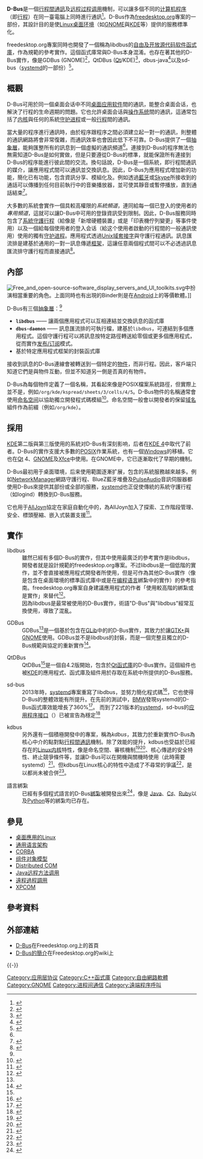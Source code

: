 {{NoteTA
|1=zh-cn:远程过程调用; zh-tw:遠端程序呼叫
|2=zh-cn:进程间通信; zh-tw:行程間通訊
|3=zh-cn:进程; zh-tw:行程;
|G1=IT
|G2=FL}}
{{Infobox software
| logo                   =
| screenshot             =
| caption                =
| developer              = [[紅帽公司|紅帽公司]]及社群
| latest_release_version = 1.14.0<ref>{{cite web|author1=Simon McVittie|title=Announcing dbus 1.14.0 (new stable branch)|url=https://lists.freedesktop.org/archives/dbus/2022-February/018131.html|date=2022-02-28|accessdate=2022-02-28|archive-date=2022-03-01|archive-url=https://web.archive.org/web/20220301015903/https://lists.freedesktop.org/archives/dbus/2022-February/018131.html}}</ref>
| latest_release_date    = {{Release date and age|2022|02|28}}
| latest_preview_version = 1.13.22<ref>{{cite web|author1=Simon McVittie|title=Announcing dbus 1.13.22 (1.14.0 release candidate)|url=https://lists.freedesktop.org/archives/dbus/2022-February/018129.html|accessdate=2022-02-23|date=2022-02-23|archive-date=2022-02-28|archive-url=https://web.archive.org/web/20220228233242/https://lists.freedesktop.org/archives/dbus/2022-February/018129.html}}</ref>
| latest_preview_date    = {{Release date and age|2022|02|23}}
| programming_language   = [[C语言|C]]
| operating_system       = [[跨平台|跨平台]]
| platform               =
| genre                  = {{unbulleted list|[[行程間通訊|IPC守護行程]]|[[Linux#个人计算机|桌面應用的Linux]]}}
| license                = [[GNU通用公共许可证|GNU通用公共许可证]]第二版或更新，或是[[學術自由授權條款|AFL]] 2.1<ref>{{cite web|author1=havoc|title=GPL + AFL|url=http://blog.ometer.com/2007/07/17/gpl--afl/|website=Havoc's Blog|accessdate=2015-08-27|date=2007-07-17|archive-date=2015-09-07|archive-url=https://web.archive.org/web/20150907202930/http://blog.ometer.com/2007/07/17/gpl--afl/|dead-url=yes}}</ref>
| website                = {{URL|http://www.freedesktop.org/wiki/Software/dbus}}
}}

'''D-Bus'''是一個[[行程間通訊|行程間通訊]]及[[远程过程调用|远程过程调用]]機制，可以讓多個不同的[[计算机程序|计算机程序]]（即[[行程|行程]]）在同一臺電腦上同時進行通訊<ref name="dbusovw">{{cite web |last1=Cocagne |first1=Tom |title=DBus Overview |url=https://pythonhosted.org/txdbus/dbus_overview.html |accessdate=2015-05-23 |website=pythonhosted.org |archive-date=2015-06-08 |archive-url=https://web.archive.org/web/20150608003515/http://pythonhosted.org/txdbus/dbus_overview.html |dead-url=yes }}</ref>。D-Bus作為[[freedesktop.org|freedesktop.org]]專案的一部份，其設計目的是使[[Linux|Linux]][[桌面环境|桌面环境]]（如[[GNOME|GNOME]]與[[KDE|KDE]]等）提供的服務標準化。

freedesktop.org專案同時也開發了一個稱為libdbus的[[自由及开放源代码软件|自由及开放源代码软件]][[函式庫|函式庫]]，作為規範的參考實作。這個函式庫常與D-Bus本身混淆。也存在著其他的D-Bus實作，像是GDBus (GNOME)<ref name="gdbus">{{cite web|title=gdbus|url=https://developer.gnome.org/gio/stable/gdbus.html|website=GNOME developer|publisher=GNOME project|accessdate=2015-01-04|archive-date=2015-01-05|archive-url=https://web.archive.org/web/20150105133354/https://developer.gnome.org/gio/stable/gdbus.html|dead-url=no}}</ref>，QtDBus ([[Qt|Qt]]/KDE)<ref name="qtdbus">{{cite web|title=QtDBus module|url=http://doc.qt.io/qt-5/qtdbus-index.html|website=Qt專案|publisher=Qt專案|accessdate=2015-06-01|archive-date=2015-05-06|archive-url=https://web.archive.org/web/20150506133035/http://doc.qt.io/qt-5/qtdbus-index.html|dead-url=no}}</ref>，dbus-java<ref>{{cite web|title=DBus-Java Documentation|url=http://dbus.freedesktop.org/doc/dbus-java/|website=FreeDesktop.org|accessdate=2015-01-04|archive-date=2014-12-23|archive-url=https://web.archive.org/web/20141223025957/http://dbus.freedesktop.org/doc/dbus-java/|dead-url=yes}}</ref>以及sd-bus（[[systemd|systemd]]的一部份）<ref name="sd-bus">{{cite web|title=The new sd-bus API of systemd|url=http://0pointer.net/blog/the-new-sd-bus-api-of-systemd.html|date=2015-06-19|accessdate=2015-06-20|archive-date=2015-06-22|archive-url=https://web.archive.org/web/20150622035642/http://0pointer.net/blog/the-new-sd-bus-api-of-systemd.html|dead-url=no}}</ref>。

== 概觀 ==
{{multiple image
 | footer = 沒有D-Bus時，如果大量的程序需要彼此進行通訊，其通訊網路將會非常復雜及龐大(因爲大部分程序使用一對一通訊)。使用D-Bus則可以簡化通訊網路。
 | image1 = Processes without D-Bus.svg
 | alt1 = 沒有D-Bus時程序間的通訊
 | caption1 = 沒有D-Bus時程序間的通訊
 | image2 = Processes with D-Bus.svg
 | alt2 = 使用D-Bus時程序間的通訊
 | caption2 = 使用D-Bus時程序間的通訊
 }}
D-Bus可用於同一個桌面会话中不同[[桌面环境|桌面]][[应用软件|应用软件]]間的通訊，能整合桌面会话，也解決了行程的生命週期的問題。它也允許桌面会话與[[操作系统|操作系统]]間的通訊，這通常包括了[[内核|内核]]與任何的系統[[守护进程|守护进程]]或一般[[行程|行程]]間的通訊。

當大量的程序進行通訊時，由於程序跟程序之間必須建立起一對一的通訊，則整體的通訊網路將會非常復雜，而通訊效率也會因此低下不可靠。D-Bus提供了一個{{Link-tt|軟體匯流|Software bus}}[[抽象化_(計算機科學)|抽象層]]，能夠匯整所有的訊息到一個虛擬的通訊頻道<ref name="dbusovw" />。連接到D-Bus的程序無法也無需知道D-Bus是如何實做，但是只要遵從D-Bus的標準，就能保證所有連接到D-Bus的程序能進行彼此間的交流。換句話說，D-Bus是一個{{link-en|訊息導向的中介軟體|Message-oriented middleware|訊息匯流排}}系統，即行程間通訊的媒介，讓應用程式間可以通訊並交換訊息。因此，D-Bus为應用程式增加新的功能，簡化已有功能，包含資訊分享、模組化及{{link-en|權限分離|Privilege separation}}。例如透過[[藍牙|藍牙]]或[[Skype|Skype]]所接收到的通話可以傳播到任何目前執行中的音樂播放器，並可使其靜音或暫停播放，直到通話結束<ref name="linux-journal">{{cite web
 | url = http://www.linuxjournal.com/article/7744
 | title = Get on the D-BUS
 | date = 2005-01-05
 | accessdate = 2014-10-14
 | author = Robert Love
 | publisher = ''Linux Journal''
 | archive-date = 2014-10-20
 | archive-url = https://web.archive.org/web/20141020181909/http://www.linuxjournal.com/article/7744
 | dead-url = no
 }}</ref>。

大多數的系統會實作一個具較高權限的''系統頻道''，連同給每一個已登入的使用者的''專用頻道''，這就可以讓D-Bus中可用的登錄資訊受到限制。因此，D-Bus服務同時包含了[[守护进程|系統守護行程]]（給像是「新增硬體裝置」或是「印表機佇列變更」等事件使用）以及一個給每個使用者的登入会话（給这个使用者啟動的行程間的一般通訊使用）使用的獨有[[守护进程|守护进程]]。應用程式透過[[Unix域套接字|Unix域套接字]]與守護行程通訊。訊息匯流排是建基於通用的一對一訊息傳遞[[軟體框架|框架]]，這讓任意兩個程式間可以不必透過訊息匯流排守護行程而直接通訊<ref>{{cite web
 | url = http://www.freedesktop.org/wiki/Software/dbus/
 | title = dbus: What is D-Bus?
 | date = 2014-01-20
 | accessdate = 2014-10-14
 | publisher = [[freedesktop.org|freedesktop.org]]
 | archive-date = 2014-10-18
 | archive-url = https://web.archive.org/web/20141018050722/http://www.freedesktop.org/wiki/Software/dbus/
 | dead-url = no
 }}</ref>。

== 內部 ==
[[File:Free_and_open-source-software_display_servers_and_UI_toolkits.svg|thumb]]中扮演相當重要的角色。上面同時也有出現的Binder則是在[[Android|Android]]上的等價軟體。]]

D-Bus有三個[[抽象層|抽象層]]：<ref name="linux-journal" />

* '''<tt>libdbus</tt>''' —— 讓兩個應用程式可以互相連結並交換訊息的函式庫
* '''<tt>dbus-daemon</tt>''' —— 訊息匯流排的可執行檔，建基於<code>libdbus</code>，可連結到多個應用程式。這個守護行程可以將訊息按特定路徑轉送給零個或更多個應用程式，從而實作[[发布/订阅|发布/订阅]]模式。
* 基於特定應用程式框架的封裝函式庫

接收到訊息的D-Bus連線會被轉送到一個特定的[[对象_(计算机科学)|物件]]，而非行程。因此，客戶端只知道它們是與物件互動，但並不知道另一側是否真的有物件。

D-Bus為每個物件定義了一個名稱，其看起來像是POSIX檔案系統路徑，但實際上並不是，例如<tt>/org/kde/kspread/sheets/3/cells/4/5</tt>。D-Bus物件的名稱通常會使用[[命名空间|命名空间]]以協助獨立開發程式碼模組<ref>{{cite web|title=D-Bus Tutorial|url=http://dbus.freedesktop.org/doc/dbus-tutorial.html#objects|accessdate=2015-08-28|archive-date=2015-08-28|archive-url=https://web.archive.org/web/20150828095257/http://dbus.freedesktop.org/doc/dbus-tutorial.html#objects|dead-url=yes}}</ref>。命名空間一般會以開發者的保留[[域名|域名]]組件作為前綴（例如<tt>/org/kde</tt>）。

== 採用 ==
[[KDE|KDE]]第二版與第三版使用的{{link-en|DCOP|DCOP}}系統对D-Bus有深刻影响，后者在[[KDE_4|KDE 4]]中取代了前者。D-Bus的實作支援大多數的[[POSIX|POSIX]]作業系統，也有一個[[Windows|Windows]]的移植。它也在[[Qt|Qt]] 4、[[GNOME|GNOME]]及[[Xfce|Xfce]]中使用。在GNOME中，它已逐漸取代了早期的{{link-en|Bonobo|Bonobo (component model)}}機制。

D-Bus最初用于桌面環境，后来使用範圍逐漸扩展，包含的系統服務越來越多。例如[[NetworkManager|NetworkManager]]網路守護行程、BlueZ藍牙堆疊及[[PulseAudio|PulseAudio]]音訊伺服器都使用D-Bus來提供其部份或全部的服務，[[systemd|systemd]]也正促使傳統的系統守護行程（如logind）轉換到D-Bus服務。{{cn}}

它也用于[[AllJoyn|AllJoyn]]協定在家庭自動化中的{{link-en|導線協定|Wire protocol}}，為AllJoyn加入了探索、工作階段管理、安全、標頭壓縮、嵌入式裝置支援<ref>{{cite web |title=Difference from D-Bus? |url=https://allseenalliance.org/developer-resources/forum/developers/difference-d-bus |website=Allseen Alliance |accessdate=2015-08-27 |date=2013-12-11 |deadurl=yes |archiveurl=https://web.archive.org/web/20150721005141/https://allseenalliance.org/developer-resources/forum/developers/difference-d-bus |archivedate=2015-07-21 }}</ref>。

== 實作 ==
; {{Anchor|LIBDBUS}}libdbus
: 雖然已經有多個D-Bus的實作，但其中使用最廣泛的參考實作是libdbus，開發者就是設計規範的freedesktop.org專案。不过libdbus是一個低階的實作，並不會直接被應用程式開發者所使用，但是可作為其他D-Bus實作（像是包含在桌面環境的標準函式庫中或是在[[编程语言|编程语言]]綁紮中的實作）的參考指南。freedesktop.org專案自身建議應用程式的作者「使用較高階的綁紮或是實作」來替代<ref name=whatisdbus>{{cite web|title=What is D-Bus?|url=http://www.freedesktop.org/wiki/Software/dbus/#index1h1|website=FreeDesktop.org|accessdate=2015-01-05|archive-date=2015-01-05|archive-url=https://web.archive.org/web/20150105013117/http://www.freedesktop.org/wiki/Software/dbus/#index1h1|dead-url=no}}</ref>。
: 因為libdbus是最常被使用的D-Bus實作，術語"D-Bus"與"libdbus"經常互換使用，導致了混亂。

; GDBus
: GDBus<ref name="gdbus"/>是一個基於包含在[[GLib|GLib]]中的{{link-en|GIO|GIO (software)|GIO串流}}的D-Bus實作，其致力於讓[[GTK+|GTK+]]與[[GNOME|GNOME]]使用。GDBus並不是libdbus的封裝，而是一個完整且獨立的D-Bus規範與協定的重新實作<ref>{{cite web|title=Migrating to GDBus|url=https://developer.gnome.org/gio/stable/ch34.html|website=GNOME Developer|accessdate=2015-06-16|archive-date=2015-09-06|archive-url=https://web.archive.org/web/20150906202739/https://developer.gnome.org/gio/stable/ch34.html|dead-url=no}}</ref>。

; QtDBus
: QtDBus<ref name="qtdbus"/>是一個自4.2版開始，包含於[[Qt|Qt函式庫]]的D-Bus實作。這個組件也被[[KDE|KDE]]的應用程式、函式庫及組件用於存取在系統中所提供的D-Bus服務。

; sd-bus
: 2013年時，[[systemd|systemd]]專案重寫了libdbus，並努力簡化程式碼<ref>{{cite web|last1=Poettering|first1=Lennart|title=libsystemd-bus + kdbus plans|url=http://lists.freedesktop.org/archives/systemd-devel/2013-March/009797.html|publisher=systemd-devel mailing list|accessdate=2015-04-24|archive-date=2019-06-24|archive-url=https://web.archive.org/web/20190624071023/https://lists.freedesktop.org/archives/systemd-devel/2013-March/009797.html|dead-url=no}}</ref>，它也使得D-Bus的整體效能有所提升。在先前的測試中，[[BMW|BMW]]發現systemd的D-Bus函式庫效能增長了360%<ref>{{cite web |url=https://lwn.net/Articles/551969/ |title=ALS: Linux inter-process communication and kdbus |publisher=LWN.net |date=2013-05-30 |accessdate=2013-11-13 |archive-date=2013-11-13 |archive-url=https://web.archive.org/web/20131113175320/http://lwn.net/Articles/551969/ |dead-url=no }}</ref>。 而到了221版本的[[systemd|systemd]]，sd-bus的[[应用程序接口|应用程序接口]]（{{lang-en|API}}）已被宣告為穩定<ref>{{cite web |url=http://lists.freedesktop.org/archives/systemd-devel/2015-June/033170.html |title=[systemd-devel] [ANNOUNCE] systemd v221 |publisher=[[freedesktop.org|freedesktop.org]] |date=2015-06-19 |accessdate=2015-06-20 |archive-date=2015-06-20 |archive-url=https://web.archive.org/web/20150620160040/http://lists.freedesktop.org/archives/systemd-devel/2015-June/033170.html |dead-url=no }}</ref>

; {{Anchor|KDBUS}}kdbus
: 另外還有一個積極開發中的專案，稱為''kdbus''，其致力於重新實作D-Bus為核心中介的點對點[[行程間通訊|行程間通訊]]機制。除了效能的提升，kdbus也受益於已經存在的[[Linux内核|Linux内核]]特性，像是命名空間、審核機制<ref>{{cite web
 | url = https://lwn.net/Articles/551969/
 | title = ALS: Linux interprocess communication and kdbus
 | date = 2013-05-30
 | accessdate = 2014-04-11
 | author = Jake Edge
 | publisher = LWN.net
 | archive-date = 2014-04-09
 | archive-url = https://web.archive.org/web/20140409075523/http://lwn.net/Articles/551969/
 | dead-url = no
 }}</ref><ref>{{cite web
 | url = https://lwn.net/Articles/580194/
 | title = The unveiling of kdbus
 | date = 2014-01-13
 | accessdate = 2014-04-11
 | author = Jonathan Corbet
 | publisher = LWN.net
 | archive-date = 2014-04-09
 | archive-url = https://web.archive.org/web/20140409070929/http://lwn.net/Articles/580194/
 | dead-url = no
 }}</ref>、核心傳遞的安全特性、終止競爭條件等，並讓D-Bus可以在開機與關機時使用（此時需要systemd）<ref>{{cite web|author1=Greg Kroah-Hartman|title=[GIT PULL] kdbus for 4.1-rc1|url=http://lkml.iu.edu/hypermail/linux/kernel/1504.1/03936.html|accessdate=2015-08-28|date=2015-04-13|archive-date=2015-07-01|archive-url=https://web.archive.org/web/20150701201418/http://lkml.iu.edu/hypermail/linux/kernel/1504.1/03936.html|dead-url=no}}</ref>。但kdbus在Linux核心的特性中造成了不尋常的爭議<ref>{{cite web|last1=Corbet|first1=Jonathan|title=The kdbuswreck|url=http://lwn.net/Articles/641275/|website=LWN.Net|accessdate=2015-06-29|archive-date=2015-06-24|archive-url=https://web.archive.org/web/20150624085421/http://lwn.net/Articles/641275/|dead-url=no}}</ref>，是以{{as of|2015|06}}都尚未被合併<ref>{{cite web|author1=Michael Larabel|title=It Doesn't Look Like KDBUS Will Make It For Linux 4.1|url=http://www.phoronix.com/scan.php?page=news_item&px=kdbus-missing-linux-4.1|publisher=Phoronix|accessdate=2015-08-28|date=2015-04-26|archive-date=2015-09-05|archive-url=https://web.archive.org/web/20150905121636/http://www.phoronix.com/scan.php?page=news_item&px=kdbus-missing-linux-4.1|dead-url=no}}</ref>。

; 語言綁紮
: 已經有多個程式語言的D-Bus[[綁紮|綁紮]]被開發出來<ref>{{cite web|title=D-Bus Bindings|url=http://www.freedesktop.org/wiki/Software/DBusBindings/|website=FreeDesktop.org|accessdate=2015-01-05|archive-date=2014-12-24|archive-url=https://web.archive.org/web/20141224100559/http://www.freedesktop.org/wiki/Software/DBusBindings/|dead-url=no}}</ref>，像是 [[Java|Java]]、[[C♯|C♯]]、[[Ruby|Ruby]]以及[[Python|Python]]等的綁紮均已存在。

== 參見 ==
{{Portal|自由軟體}}

{{Div col||25em}}
* [[Linux#个人计算机|桌面應用的Linux]]
* [[通用语言架构|通用语言架构]]
* [[CORBA|CORBA]]
* [[组件对象模型|组件对象模型]]
* [[Distributed_COM|Distributed COM]]
* [[Java远程方法调用|Java远程方法调用]]
* [[遠程過程調用|遠程過程調用]]
* [[XPCOM|XPCOM]]
{{Div col end}}

== 參考資料 ==
{{Reflist|30em}}

== 外部連結 ==
* [http://www.freedesktop.org/Software/dbus D-Bus]{{Wayback|url=http://www.freedesktop.org/Software/dbus |date=20090107100400 }}在Freedesktop.org上的首頁
* [http://www.freedesktop.org/wiki/IntroductionToDBus D-Bus的簡介]{{Wayback|url=http://www.freedesktop.org/wiki/IntroductionToDBus |date=20150831135741 }}在Freedesktop.org的wiki上

{{-}}

{{Freedesktop.org}}
{{IPC}}
{{GTK|state=collapsed}}
[[Category:应用层协议|Category:应用层协议]]
[[Category:C++函式庫|Category:C++函式庫]]
[[Category:自由網路軟體|Category:自由網路軟體]]
[[Category:GNOME|Category:GNOME]]
[[Category:进程间通信|Category:进程间通信]]
[[Category:遠端程序呼叫|Category:遠端程序呼叫]]